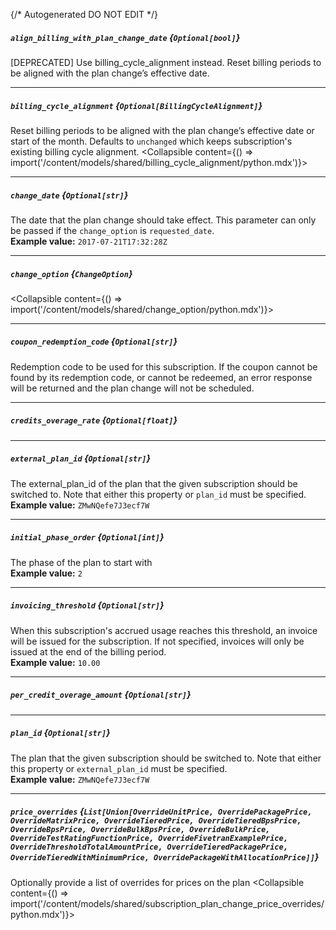 {/* Autogenerated DO NOT EDIT  */}

##### `align_billing_with_plan_change_date` *{`Optional[bool]`}*
[DEPRECATED] Use billing_cycle_alignment instead. Reset billing periods to be aligned with the plan change’s effective date.

---
##### `billing_cycle_alignment` *{`Optional[BillingCycleAlignment]`}*
Reset billing periods to be aligned with the plan change’s effective date or start of the month. Defaults to `unchanged` which keeps subscription's existing billing cycle alignment.
<Collapsible content={() => import('/content/models/shared/billing_cycle_alignment/python.mdx')}>
</Collapsible>

---
##### `change_date` *{`Optional[str]`}*
The date that the plan change should take effect. This parameter can only be passed if the `change_option` is `requested_date`.
<br/>
**Example value:** `2017-07-21T17:32:28Z`

---
##### `change_option` *{`ChangeOption`}*
<Collapsible content={() => import('/content/models/shared/change_option/python.mdx')}>
</Collapsible>

---
##### `coupon_redemption_code` *{`Optional[str]`}*
Redemption code to be used for this subscription. If the coupon cannot be found by its redemption code, or cannot be redeemed, an error response will be returned and the plan change will not be scheduled.

---
##### `credits_overage_rate` *{`Optional[float]`}*

---
##### `external_plan_id` *{`Optional[str]`}*
The external_plan_id of the plan that the given subscription should be switched to. Note that either this property or `plan_id` must be specified.
<br/>
**Example value:** `ZMwNQefe7J3ecf7W`

---
##### `initial_phase_order` *{`Optional[int]`}*
The phase of the plan to start with
<br/>
**Example value:** `2`

---
##### `invoicing_threshold` *{`Optional[str]`}*
When this subscription's accrued usage reaches this threshold, an invoice will be issued for the subscription. If not specified, invoices will only be issued at the end of the billing period.
<br/>
**Example value:** `10.00`

---
##### `per_credit_overage_amount` *{`Optional[str]`}*

---
##### `plan_id` *{`Optional[str]`}*
The plan that the given subscription should be switched to. Note that either this property or `external_plan_id` must be specified.
<br/>
**Example value:** `ZMwNQefe7J3ecf7W`

---
##### `price_overrides` *{`List[Union[OverrideUnitPrice, OverridePackagePrice, OverrideMatrixPrice, OverrideTieredPrice, OverrideTieredBpsPrice, OverrideBpsPrice, OverrideBulkBpsPrice, OverrideBulkPrice, OverrideTestRatingFunctionPrice, OverrideFivetranExamplePrice, OverrideThresholdTotalAmountPrice, OverrideTieredPackagePrice, OverrideTieredWithMinimumPrice, OverridePackageWithAllocationPrice]]`}*
Optionally provide a list of overrides for prices on the plan
<Collapsible content={() => import('/content/models/shared/subscription_plan_change_price_overrides/python.mdx')}>
</Collapsible>

